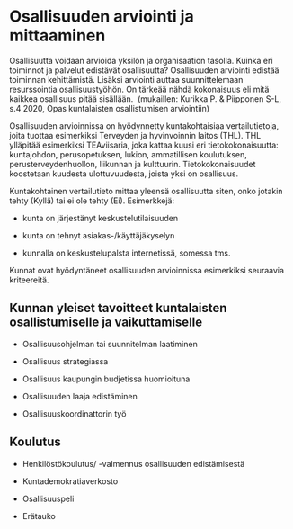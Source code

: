 # Osallisuuden arviointi ja mittaaminen

Osallisuutta voidaan arvioida yksilön ja organisaation tasolla. Kuinka eri toiminnot ja palvelut edistävät osallisuutta? Osallisuuden arviointi edistää toiminnan kehittämistä. Lisäksi arviointi auttaa suunnittelemaan resurssointia osallisuustyöhön. On tärkeää nähdä kokonaisuus eli mitä kaikkea osallisuus pitää sisällään.  (mukaillen: Kurikka P. & Piipponen S-L, s.4 2020, Opas kuntalaisten osallistumisen arviointiin) 

Osallisuuden arvioinnissa on hyödynnetty kuntakohtaisiaa vertailutietoja, joita tuottaa esimerkiksi Terveyden ja hyvinvoinnin laitos (THL). THL ylläpitää esimerkiksi TEAviisaria, joka kattaa kuusi eri tietokokonaisuutta: kuntajohdon, perusopetuksen, lukion, ammatillisen koulutuksen, perusterveydenhuollon, liikunnan ja kulttuurin. Tietokokonaisuudet koostetaan kuudesta ulottuvuudesta, joista yksi on osallisuus. 

Kuntakohtainen vertailutieto mittaa yleensä osallisuutta siten, onko jotakin tehty (Kyllä) tai ei ole tehty (Ei). Esimerkkejä:

-   kunta on järjestänyt keskustelutilaisuuden

-   kunta on tehnyt asiakas-/käyttäjäkyselyn

-   kunnalla on keskustelupalsta internetissä, somessa tms.

Kunnat ovat hyödyntäneet osallisuuden arvioinnissa esimerkiksi seuraavia kriteereitä.

## Kunnan yleiset tavoitteet kuntalaisten osallistumiselle ja vaikuttamiselle

-   Osallisuusohjelman tai suunnitelman laatiminen

-   Osallisuus strategiassa

-   Osallisuus kaupungin budjetissa huomioituna

-   Osallisuuden laaja edistäminen

-   Osallisuuskoordinattorin työ

## Koulutus

-   Henkilöstökoulutus/ -valmennus osallisuuden edistämisestä

-   Kuntademokratiaverkosto

-   Osallisuuspeli

-   Erätauko
